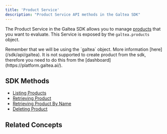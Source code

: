 ```yaml
---
title: 'Product Service'
description: "Product Service API methods in the Galtea SDK"
---
```



The Product Service in the Galtea SDK allows you to manage [products](/concepts/product) that you want to evaluate.
This Service is exposed by the `galtea.products` object.

<Info>
  Remember that we will be using the `galtea` object. More information [here](/sdk/api/galtea).
</Info>

<Note>
  It is not supported to create product from the sdk, therefore you need to do this from the [dashboard](https://platform.galtea.ai/).
</Note>

## SDK Methods
- [Listing Products](/sdk/api/product/list)
- [Retrieving Product](/sdk/api/product/get)
- [Retrieving Product By Name](/sdk/api/product/get-by-name)
- [Deleting Product](/sdk/api/product/delete)

## Related Concepts

<ProductCard />